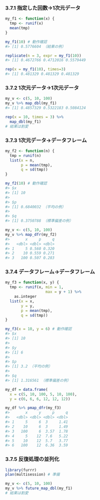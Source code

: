 ### 3.7.1 指定した回数→1次元データ

```r
my_f1 <- function(x) {
  tmp <- runif(x)
  mean(tmp)
}

my_f1(10) # 動作確認
#> [1] 0.5776604 （結果の例）
```

```r
replicate(n = 3, expr = my_f1(10))
#> [1] 0.4672766 0.4712016 0.5579449
```

```r
rep(x = my_f1(10), times=3)
#> [1] 0.481329 0.481329 0.481329
```

### 3.7.2 1次元データ→1次元データ

```r
my_v <- c(5, 10, 100)
my_v %>% map_dbl(my_f1)
#> [1] 0.4857329 0.5322183 0.5084124
```

```r
rep(x = 10, times = 3) %>%
  map_dbl(my_f1)
# 結果は割愛
```

### 3.7.3 1次元データ→データフレーム

```r
my_f2 <- function(n) {
  tmp = runif(n)
  list(x = n,
       p = mean(tmp),
       q = sd(tmp))
}

my_f2(10) # 動作確認
#> $x
#> [1] 10
#> 
#> $p
#> [1] 0.6840032 （平均の例）
#> 
#> $q
#> [1] 0.3750788 （標準偏差の例）
```

```r
my_v <- c(5, 10, 100)
my_v %>% map_dfr(my_f2)
#>       x     p     q
#>   <dbl> <dbl> <dbl>
#> 1     5 0.560 0.320
#> 2    10 0.559 0.271
#> 3   100 0.507 0.283
```

### 3.7.4 データフレーム→データフレーム

```r
my_f3 = function(x, y) {
  tmp <- runif(x, min = 1,
                  max = y + 1) %>%
    as.integer
  list(x = x,
       y = y,
       p = mean(tmp),
       q = sd(tmp))
}

my_f3(x = 10, y = 6) # 動作確認
#> $x
#> [1] 10
#> 
#> $y
#> [1] 6
#> 
#> $p
#> [1] 3.2 （平均の例）
#> 
#> $q
#> [1] 1.316561 （標準偏差の例）
```

```r
my_df = data.frame(
  x = c(5, 10, 100, 5, 10, 100),
  y = c(6, 6, 6, 12, 12, 12))

my_df %>% pmap_dfr(my_f3)
#>       x     y     p     q
#>   <dbl> <dbl> <dbl> <dbl>
#> 1     5     6  3     1.41
#> 2    10     6  3     1.49
#> 3   100     6  3.57  1.78
#> 4     5    12  7.6   5.22
#> 5    10    12  5.7   3.77
#> 6   100    12  6.36  3.59
```

### 3.7.5 反復処理の並列化

```r
library(furrr)
plan(multisession) # 準備

my_v <- c(5, 10, 100)
my_v %>% future_map_dbl(my_f1)
# 結果は割愛
```

